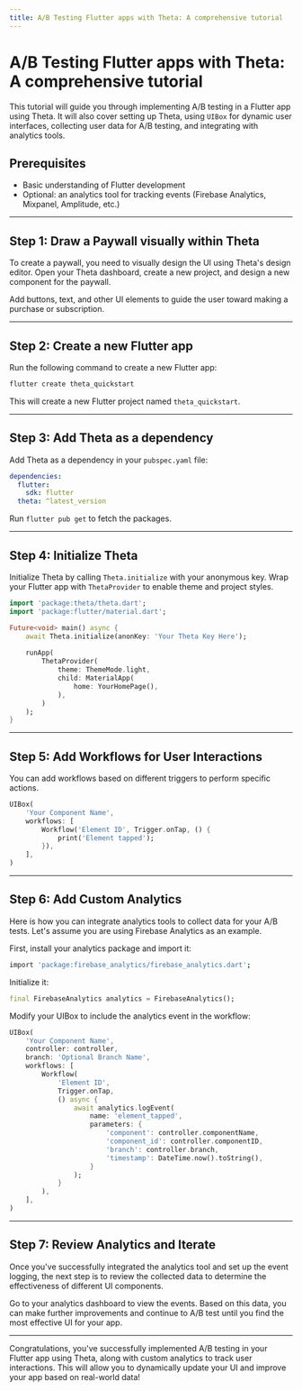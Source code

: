 ```yaml
---
title: A/B Testing Flutter apps with Theta: A comprehensive tutorial
--- 
```


# A/B Testing Flutter apps with Theta: A comprehensive tutorial

This tutorial will guide you through implementing A/B testing in a Flutter app using Theta. 
It will also cover setting up Theta, using `UIBox` for dynamic user interfaces, collecting user data for A/B testing, and integrating with analytics tools.

## Prerequisites
- Basic understanding of Flutter development
- Optional: an analytics tool for tracking events (Firebase Analytics, Mixpanel, Amplitude, etc.)

---

## Step 1: Draw a Paywall visually within Theta

To create a paywall, you need to visually design the UI using Theta's design editor. 
Open your Theta dashboard, create a new project, and design a new component for the paywall.

Add buttons, text, and other UI elements to guide the user toward making a purchase or subscription.

---

## Step 2: Create a new Flutter app

Run the following command to create a new Flutter app:

```bash
flutter create theta_quickstart
```

This will create a new Flutter project named `theta_quickstart`.

---

## Step 3: Add Theta as a dependency

Add Theta as a dependency in your `pubspec.yaml` file:

```yaml
dependencies:
  flutter:
    sdk: flutter
  theta: ^latest_version
```

Run `flutter pub get` to fetch the packages.

---

## Step 4: Initialize Theta

Initialize Theta by calling `Theta.initialize` with your anonymous key. Wrap your Flutter app with `ThetaProvider` to enable theme and project styles.

```dart
import 'package:theta/theta.dart';
import 'package:flutter/material.dart';

Future<void> main() async {
    await Theta.initialize(anonKey: 'Your Theta Key Here');
    
    runApp(
        ThetaProvider(
            theme: ThemeMode.light,
            child: MaterialApp(
                home: YourHomePage(),
            ),
        )
    );
}
```

---

## Step 5: Add Workflows for User Interactions

You can add workflows based on different triggers to perform specific actions.

```dart
UIBox(
    'Your Component Name',
    workflows: [
        Workflow('Element ID', Trigger.onTap, () {
            print('Element tapped');
        }),
    ],
)
```

---

## Step 6: Add Custom Analytics

Here is how you can integrate analytics tools to collect data for your A/B tests. Let's assume you are using Firebase Analytics as an example.

First, install your analytics package and import it:

```bash
import 'package:firebase_analytics/firebase_analytics.dart';
```

Initialize it:

```dart
final FirebaseAnalytics analytics = FirebaseAnalytics();
```

Modify your UIBox to include the analytics event in the workflow:

```dart
UIBox(
    'Your Component Name',
    controller: controller,
    branch: 'Optional Branch Name',
    workflows: [
        Workflow(
            'Element ID',
            Trigger.onTap,
            () async {
                await analytics.logEvent(
                    name: 'element_tapped',
                    parameters: {
                        'component': controller.componentName,
                        'component_id': controller.componentID,
                        'branch': controller.branch,
                        'timestamp': DateTime.now().toString(),
                    }
                );
            }
        ),
    ],
)
```

---

## Step 7: Review Analytics and Iterate

Once you've successfully integrated the analytics tool and set up the event logging, the next step is to review the collected data to determine the effectiveness of different UI components.

Go to your analytics dashboard to view the events. Based on this data, you can make further improvements and continue to A/B test until you find the most effective UI for your app.

---

Congratulations, you've successfully implemented A/B testing in your Flutter app using Theta, along with custom analytics to track user interactions. This will allow you to dynamically update your UI and improve your app based on real-world data!
